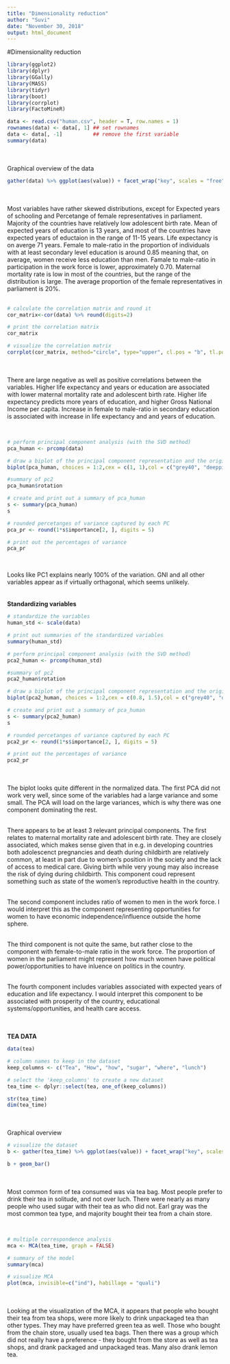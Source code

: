 ```yaml
---
title: "Dimensionality reduction"
author: "Suvi"
date: "November 30, 2018"
output: html_document
---
```


#Dimensionality reduction
<br>

```r

library(ggplot2)
library(dplyr)
library(GGally)
library(MASS)
library(tidyr)
library(boot)
library(corrplot)
library(FactoMineR)

data <- read.csv("human.csv", header = T, row.names = 1)
rownames(data) <- data[, 1] ## set rownames
data <- data[, -1]          ## remove the first variable
summary(data)

```

<br><br> Graphical overview of the data



```r

gather(data) %>% ggplot(aes(value)) + facet_wrap("key", scales = "free") + geom_density()


```
<br><br> Most variables have rather skewed distributions, except for Expected years of schooling and Percetange of female representatives in parliament. Majority of the countries have relatively low adolescent birth rate. Mean of expected years of education is 13 years, and most of the countries have expected years of eductaion in the range of 11-15 years. Life expectancy is on averge 71 years. Female to male-ratio in the proportion of individuals with at least secondary level education is around 0.85 meaning that, on average, women receive less education than men. Famale to male-ratio in participation in the work force is lower, approximately 0.70. Maternal mortality rate is low in most of the countries, but the range of the distribution is large. The average proportion of the female representatives in parliament is 20%.
<br><br>

```r
# calculate the correlation matrix and round it
cor_matrix<-cor(data) %>% round(digits=2)

# print the correlation matrix
cor_matrix

# visualize the correlation matrix
corrplot(cor_matrix, method="circle", type="upper", cl.pos = "b", tl.pos = "d",tl.cex = 0.6)
```

<br><br>There are large negative as well as positive correlations between the variables. Higher life expectancy and years or education are associated with lower maternal mortality rate and adolescent birth rate. Higher life expectancy predicts more years of education, and higher Gross National Income per capita. Increase in female to male-ratio in secondary education is associated with increase in life expectancy and and years of education.

<br>
```r
# perform principal component analysis (with the SVD method)
pca_human <- prcomp(data)

# draw a biplot of the principal component representation and the original variables
biplot(pca_human, choices = 1:2,cex = c(1, 1),col = c("grey40", "deeppink2"))

#summary of pc2
pca_human$rotation

# create and print out a summary of pca_human
s <- summary(pca_human)
s

# rounded percetanges of variance captured by each PC
pca_pr <- round(1*s$importance[2, ], digits = 5)

# print out the percentages of variance
pca_pr



```

<br> Looks like PC1 explains nearly 100% of the variation. GNI and all other variables appear as if virtually orthagonal, which seems unlikely.
<br><br><br>
<b> Standardizing variables</b>


```r

# standardize the variables
human_std <- scale(data)

# print out summaries of the standardized variables
summary(human_std)

# perform principal component analysis (with the SVD method)
pca2_human <- prcomp(human_std)

#summary of pc2
pca2_human$rotation

# draw a biplot of the principal component representation and the original variables
biplot(pca2_human, choices = 1:2,cex = c(0.8, 1.5),col = c("grey40", "deeppink2"))

# create and print out a summary of pca_human
s <- summary(pca2_human)
s

# rounded percetanges of variance captured by each PC
pca2_pr <- round(1*s$importance[2, ], digits = 5)

# print out the percentages of variance
pca2_pr

```

<br><br> The biplot looks quite different in the normalized data. The first PCA did not work very well, since some of the variables had a large variance and some small. The PCA will load on the large variances, which is why there was one component dominating the rest.

<br>There appears to be at least 3 relevant principal components. The first relates to maternal mortality rate and adolescent birth rate. They are closely associated, which makes sense given that in e.g. in developing countries both adolescenct pregnancies and death during childbirth are relatively common, at least in part due to women's position in the society and the lack of access to medical care. Giving birth while very young may also increase the risk of dying during childbirth. This component coud represent something such as state of the women's reproductive health in the country.

<br>The second component includes ratio of women to men in the work force. I would interpret this as the component representing opportunities for women to have economic independence/influence outside the home sphere.

<br>The third component is not quite the same, but rather close to the component with female-to-male ratio in the work force. The proportion of women in the parliament might represent how much women have political power/opportunities to have inluence on politics in the country.

<br>The fourth component includes variables associated with expected years of education and life expectancy. I would interpret this component to be associated with prosperity of the country, educational systems/opportunities, and health care access.

<br><br>
<b> TEA DATA </b>

```r
data(tea)

# column names to keep in the dataset
keep_columns <- c("Tea", "How", "how", "sugar", "where", "lunch")

# select the 'keep_columns' to create a new dataset
tea_time <- dplyr::select(tea, one_of(keep_columns))

str(tea_time)
dim(tea_time)

```

<br><br> Graphical overview 

```r
# visualize the dataset
b <- gather(tea_time) %>% ggplot(aes(value)) + facet_wrap("key", scales = "free") + theme(axis.text.x = element_text(angle = 45, hjust = 1, size = 8))

b + geom_bar()


```

<br><br> Most common form of tea consumed was via tea bag. Most people prefer to drink their tea in solitude, and not over luch. There were nearly as many people who used sugar with their tea as who did not. Earl gray was the most common tea type, and majority bought their tea from a chain store.

<br>
```r
# multiple correspondence analysis
mca <- MCA(tea_time, graph = FALSE)

# summary of the model
summary(mca)

# visualize MCA
plot(mca, invisible=c("ind"), habillage = "quali")

```

<br><br> Looking at the visualization of the MCA, it appears that people who bought their tea from tea shops, were more likely to drink unpackaged tea than other types. They may have preferred green tea as well. Those who bought from the chain store, usually used tea bags. Then there was a group which did not really have a preference - they bought from the store as well as tea shops, and drank packaged and unpackaged teas. Many also drank lemon tea.

